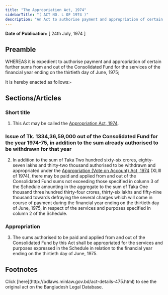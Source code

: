 ```yaml
---
title: "The Appropriation Act, 1974"
sidebarTitle: "( ACT NO. L OF 1974 )"
description: "An Act to authorise payment and appropriation of certain further sums from and out of the Consolidated Fund for the services of the financial year ending on the thirtieth day of June, 1975."
---
```


**Date of Publication:** [ 24th July, 1974 ]

## Preamble

WHEREAS it is expedient to authorise payment and appropriation of certain further sums from and out of the Consolidated Fund for the services of the financial year ending on the thirtieth day of June, 1975;

It is hereby enacted as follows:-

## Sections/Articles

### Short title

1. This Act may be called the [Appropriation Act, 1974](/laws/act-475 "Appropriation Act, 1974").

### Issue of Tk. 1334,36,59,000 out of the Consolidated Fund for the year 1974-75, in addition to the sum already authorised to be withdrawn for that year

2. In addition to the sum of Taka Two hundred sixty-six crores, eighty-seven lakhs and thirty-two thousand authorised to be withdrawn and appropriated under the [Appropriation (Vote on Account) Act, 1974](/laws/act-472 "Appropriation (Vote on Account) Act, 1974") (XLIII of 1974), there may be paid and applied from and out of the Consolidated Fund sums not exceeding those specified in column 3 of the Schedule amounting in the aggregate to the sum of Taka One thousand three hundred thirty-four crores, thirty-six lakhs and fifty-nine thousand towards defraying the several charges which will come in course of payment during the financial year ending on the thirtieth day of June, 1975, in respect of the services and purposes specified in column 2 of the Schedule.

### Appropriation

3. The sums authorised to be paid and applied from and out of the Consolidated Fund by this Act shall be appropriated for the services and purposes expressed in the Schedule in relation to the financial year ending on the thirtieth day of June, 1975.

## Footnotes

<Note>
  Click [here](http://bdlaws.minlaw.gov.bd/act-details-475.html) to see the original act on the Bangladesh Legal Database.
</Note>
